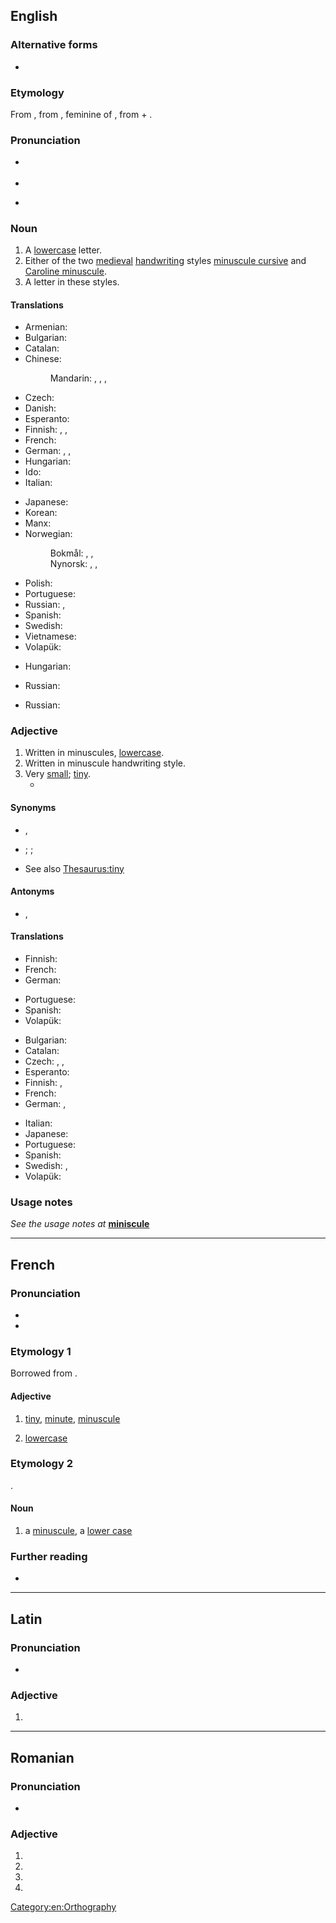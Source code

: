 ==English==
{{wikipedia}}

===Alternative forms===
* {{l|en|miniscule}} {{gloss|originally a misspelling, but now so common that it has come to be considered an alternative spelling by many}}

===Etymology===
{{root|en|ine-pro|*mey- (small)}}
From {{der|en|fr|minuscule}}, from {{der|en|la|minuscula}}, feminine of {{m|la|minusculus||rather less, rather small}}, from {{m|la|minus||less, smaller}} + {{m|la|-culus|pos=diminutive suffix}}.

===Pronunciation===
* {{a|RP}} {{IPA|en|/ˈmɪn.ʊˌskjuːl/}}
* {{audio|en|LL-Q1860 (eng)-Vealhurl-minuscule.wav|Audio (RP)}}
* {{a|US}} {{IPA|en|/ˈmɪn.əˌskjul/|/mɪˈnʌsˌkjul/}}

===Noun===
{{en-noun}}

# A [[lowercase]] letter.
# Either of the two [[medieval]] [[handwriting]] styles [[minuscule cursive]] and [[Caroline minuscule]].
# A letter in these styles.

====Translations====
{{trans-top|lower-case letter}}
* Armenian: {{t+|hy|փոքրատառ}}
* Bulgarian: {{t|bg|ма́лка бу́ква|f}}
* Catalan: {{t+|ca|minúscula|f}}
* Chinese:
*: Mandarin: {{t+|cmn|小寫字}}, {{t+|cmn|小写字|tr=xiǎoxiězì}}, {{t+|cmn|小寫字母}}, {{t+|cmn|小写字母|tr=ziǎoxiězìmǔ}}
* Czech: {{t+|cs|minuskule|f}}
* Danish: {{t|da|lille bogstav|n}}
* Esperanto: {{t|eo|minusklo}}
* Finnish: {{t+|fi|pienaakkonen}}, {{t|fi|[[pieni]] [[kirjain]]}}, {{t+|fi|minuskeli}}
* French: {{t+|fr|minuscule|f}}
* German: {{t+|de|Kleinbuchstabe|m}}, {{t|de|Gemeinbuchstabe|m}}, {{t|de|Gemeiner|m}} {{qualifier|der [[Gemeine]]}}
* Hungarian: {{t+|hu|kisbetű}}
* Ido: {{t+|io|minuskulo}}
* Italian: {{t+|it|minuscolo|m}}
{{trans-mid}}
* Japanese: {{t+|ja|小文字|tr=こもじ, komoji}}
* Korean: {{t+|ko|소문자(小文字)}}
* Manx: {{t|gv|lettyr beg|m}}
* Norwegian:
*: Bokmål: {{t+|nb|minuskel|m}}, {{t+|nb|gemen|m}}, {{t|nb|liten bokstav|m}}
*: Nynorsk: {{t|nn|minuskel|m}}, {{t|nn|gemen|m}}, {{t|nn|liten bokstav|m}}
* Polish: {{t+|pl|minuskuła|f}}
* Portuguese: {{t+|pt|minúscula|f}}
* Russian: {{t+|ru|стро́чная бу́ква|f}}, {{t|ru|ма́ленькая бу́ква|f}}
* Spanish: {{t+|es|minúscula|f}}
* Swedish: {{t+|sv|gemen|c}}
* Vietnamese: {{t|vi|chữ nhỏ}}
* Volapük: {{t+|vo|minud}}
{{trans-bottom}}

{{trans-top|medieval handwriting style}}
* Hungarian: {{t|hu|minuszkula}}
{{trans-mid}}
* Russian: {{t+|ru|мину́скул|m}}
{{trans-bottom}}

{{trans-top|letter in this style}}
* Russian: {{t+|ru|мину́скул|m}}
{{trans-mid}}
{{trans-bottom}}

===Adjective===
{{en-adj}}

# Written in minuscules, [[lowercase]].
# Written in minuscule handwriting style.
# Very [[small]]; [[tiny]].
#* {{quote-journal|en|title=No hiding place
|date=2013-05-25|volume=407|issue=8837|page=74|magazine={{w|The Economist}}
|url=http://www.economist.com/news/science-and-technology/21578357-plan-assess-peoples-personal-characteristics-their-twitter-streams-no
|passage=In America alone, people spent $170 billion on “direct marketing”—junk mail of both the physical and electronic varieties—last year. Yet of those who received unsolicited adverts through the post, only 3% bought anything as a result. If the bumf arrived electronically, the take-up rate was 0.1%. And for online adverts the “conversion” into sales was a '''minuscule''' 0.01%.}}
#: {{ux|en|a '''minuscule''' dot}}

====Synonyms====
* {{sense|written in minuscules}} {{l|en|lower-case}}, {{l|en|small}}
* {{sense|very small}} {{l|en|microscopic}}; {{l|en|minute}}; {{l|en|tiny}}
* See also [[Thesaurus:tiny]]

====Antonyms====
* {{sense|lower-case}} {{l|en|majuscule}}, {{l|en|uppercase}}

====Translations====
{{trans-top|written in minuscules}}
* Finnish: {{t|fi|[[pieni|pienin]] [[kirjain|kirjaimin]] [[kirjoitettu]]}}
* French: {{t+|fr|minuscule}}
* German: {{t|de|Klein-}}
{{trans-mid}}
* Portuguese: {{t+|pt|minúsculo}}
* Spanish: {{t+|es|minúscula|f}}
* Volapük: {{t|vo|minudik}}
{{trans-bottom}}

{{trans-top|written in minuscule handwriting style}}
{{trans-mid}}
{{trans-bottom}}

{{trans-top|very small, tiny}}
* Bulgarian: {{t+|bg|мъничък}}
* Catalan: {{t+|ca|minúscul}}
* Czech: {{t+|cs|drobný|m}}, {{t+|cs|nepatrný|m}}, {{t|cs|malinký|m}}
* Esperanto: {{t|eo|malgrandega}}
* Finnish: {{t+|fi|mitätön}}, {{t+|fi|olematon}}
* French: {{t+|fr|minuscule}}
* German: {{qualifier|colloquial}} {{t+|de|klitzeklein}}, {{t+|de|winzig}}
{{trans-mid}}
* Italian: {{t+|it|minuscolo}}
* Japanese: {{t+|ja|矮小|tr=waishou}}
* Portuguese: {{t+|pt|minúsculo}}
* Spanish: {{t+|es|minúsculo}}
* Swedish: {{t+|sv|jätteliten}} {{qualifier|colloquial}}, {{t+|sv|pytteliten}} {{qualifier|colloquial}}
* Volapük: {{t|vo|vemo smalik}}
{{trans-bottom}}

===Usage notes===
''See the usage notes at'' '''[[miniscule]]'''

[[Category:en:Orthography]]

----

==French==

===Pronunciation===
* {{fr-IPA}}
* {{audio|fr|Fr-minuscule.ogg|audio}}

===Etymology 1===
Borrowed from {{bor|fr|la|minusculus}}.

====Adjective====
{{fr-adj}}

# [[tiny]], [[minute]], [[#Adjective|minuscule]]
# {{lb|fr|typography}} [[lowercase]]

===Etymology 2===
{{ellipsis|fr|[[lettre]] minuscule}}.

====Noun====
{{fr-noun|f}}

# {{lb|fr|typography}} a [[#Noun|minuscule]], a [[lower case]]
#: {{ant|fr|majuscule}}

===Further reading===
* {{R:TLFi}}

----

==Latin==

===Pronunciation===
* {{la-IPA}}

===Adjective===
{{la-adj-form|minuscule}}

# {{inflection of|la|minusculus||voc|m|s}}

----

==Romanian==

===Pronunciation===
* {{IPA|ro|[miˈnus.ku.le]}}

===Adjective===
{{head|ro|adjective form}}

# {{inflection of|ro|minuscul||f|p|nom}}
# {{inflection of|ro|minuscul||f|p|acc}}
# {{inflection of|ro|minuscul||n|p|nom}}
# {{inflection of|ro|minuscul||n|p|acc}}